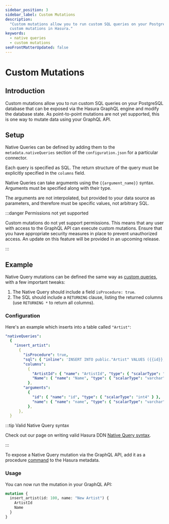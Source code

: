```yaml
---
sidebar_position: 3
sidebar_label: Custom Mutations
description:
  "Custom mutations allow you to run custom SQL queries on your PostgreSQL database. This page explains how to configure
  custom mutations in Hasura."
keywords:
  - native queries
  - custom mutations
seoFrontMatterUpdated: false
---
```


# Custom Mutations

## Introduction

Custom mutations allow you to run custom SQL queries on your PostgreSQL database that can be exposed via the Hasura
GraphQL engine and modify the database state. As point-to-point mutations are not yet supported, this is one way to
mutate data using your GraphQL API.

## Setup

Native Queries can be defined by adding them to the `metadata.nativeQueries` section of the `configuration.json` for a
particular connector.

Each query is specified as SQL. The return structure of the query must be explicitly specified in the `columns` field.

Native Queries can take arguments using the `{{argument_name}}` syntax. Arguments must be specified along with their
type.

The arguments are not interpolated, but provided to your data source as parameters, and therefore must be specific
values, not arbitrary SQL.

:::danger Permissions not yet supported

Custom mutations do not yet support permissions. This means that any user with access to the GraphQL API can execute
custom mutations. Ensure that you have appropriate security measures in place to prevent unauthorized access. An update
on this feature will be provided in an upcoming release.

:::

## Example

Native Query mutations can be defined the same way as
[custom queries](/connectors/postgresql/native-queries/custom-queries.mdx), with a few important tweaks:

1. The Native Query should include a field `isProcedure: true`.
2. The SQL should include a `RETURNING` clause, listing the returned columns (use `RETURNING *` to return all columns).

### Configuration

Here's an example which inserts into a table called `"Artist"`:

```yaml
"nativeQueries":
  {
    "insert_artist":
      {
        "isProcedure": true,
        "sql": { "inline": 'INSERT INTO public."Artist" VALUES ({{id}}, {{name}}) RETURNING *' },
        "columns":
          {
            "ArtistId": { "name": "ArtistId", "type": { "scalarType": "int4" } },
            "Name": { "name": "Name", "type": { "scalarType": "varchar" } },
          },
        "arguments":
          {
            "id": { "name": "id", "type": { "scalarType": "int4" } },
            "name": { "name": "name", "type": { "scalarType": "varchar" } },
          },
      },
  }
```

:::tip Valid Native Query syntax

Check out our page on writing valid Hasura DDN [Native Query syntax](/connectors/postgresql/native-queries/syntax.mdx).

:::

To expose a Native Query mutation via the GraphQL API, add it as a procedure
[command](/supergraph-modeling/commands.mdx) to the Hasura metadata.

### Usage

You can now run the mutation in your GraphQL API:

```graphql
mutation {
  insert_artist(id: 100, name: "New Artist") {
    ArtistId
    Name
  }
}
```
